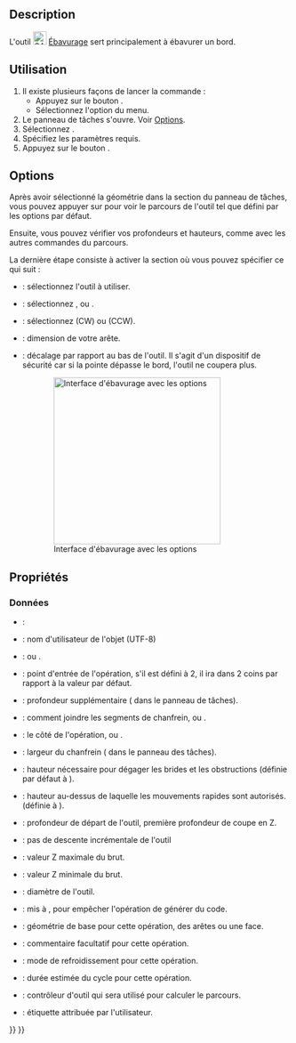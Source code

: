<languages/>

{{Docnav/fr
|[[CAM_Engrave/fr|Gravure]]
|[[CAM_Vcarve/fr|Gravure en V]]
|[[CAM_Workbench/fr|Atelier CAM]]
|IconL=CAM_Engrave.svg
|IconR=CAM_Vcarve.svg
|IconC=Workbench_CAM.svg
}}

{{GuiCommand/fr
|Name=CAM Deburr
|Name/fr=CAM Ébavurage
|MenuLocation=CAM → Ébavurer
|Workbenches=[[CAM_Workbench/fr|CAM]]
|Version=0.18
}}

== Description ==

L'outil [[Image:CAM_Deburr.svg|24px]] [[CAM_Deburr/fr|Ébavurage]] sert principalement à ébavurer un bord.

<span id="Usage"></span>
== Utilisation ==

# Il existe plusieurs façons de lancer la commande :
#* Appuyez sur le bouton {{Button|[[Image:CAM_Deburr.svg|16px]] [[CAM_Deburr/fr|Ébavurer]]}}.
#* Sélectionnez l'option {{MenuCommand|CAM → [[Image:CAM_Deburr.svg|16px]] Ébavurer}} du menu.
# Le panneau de tâches {{MenuCommand|Ébavurer}} s'ouvre. Voir [[#Options|Options]].
# Sélectionnez {{MenuCommand|Géométrie de base}}.
# Spécifiez les paramètres requis.
# Appuyez sur le bouton {{Button|OK}}.

== Options ==

Après avoir sélectionné la géométrie dans la section {{MenuCommand|Géométrie de base}} du panneau de tâches, vous pouvez appuyer sur {{Button|Appliquer}} pour voir le parcours de l'outil tel que défini par les options par défaut.

Ensuite, vous pouvez vérifier vos profondeurs et hauteurs, comme avec les autres commandes du parcours.

La dernière étape consiste à activer la section {{MenuCommand|Opération}} où vous pouvez spécifier ce qui suit :
* {{MenuCommand|Commande d'outil}} : sélectionnez l'outil à utiliser.
* {{MenuCommand|Mode de refroidissement}} : sélectionnez {{Value|Aucun}}, {{Value|Jet}} ou {{Value|Brouillard}}.
* {{MenuCommand|Directions}} : sélectionnez {{Value|Sens horaire}} (CW) ou {{Value|Sens anti-horaire}} (CCW).
* {{MenuCommand|W}} : dimension de votre arête.
* {{MenuCommand|h}} : décalage par rapport au bas de l'outil. Il s'agit d'un dispositif de sécurité car si la pointe dépasse le bord, l'outil ne coupera plus.

:[[File:Path Deburr Operations-tab.png|300px|Interface d'ébavurage avec les options]]

<span id="Properties"></span>
== Propriétés ==

<span id="Data"></span>
=== Données ===

{{TitleProperty|Base}}

* {{PropertyData|Placement}} : 
* {{PropertyData|Label}} : nom d'utilisateur de l'objet (UTF-8)

{{TitleProperty|Deburr}}

* {{PropertyData|Direction}} : {{Value|CCW}} ou {{Value|CW}}.
* {{PropertyData|Entry Point}} : point d'entrée de l'opération, s'il est défini à 2, il ira dans 2 coins par rapport à la valeur par défaut.  
* {{PropertyData|Extra depth}} : profondeur supplémentaire ({{MenuCommand|h}} dans le panneau de tâches).
* {{PropertyData|Join||Hidden}} : comment joindre les segments de chanfrein, {{Value|Round}} ou {{Value|Miter}}.
* {{PropertyData|Side||Hidden}} : le côté de l'opération, {{Value|Outside}} ou {{Value|Inside}}.
* {{PropertyData|Width}} : largeur du chanfrein ({{MenuCommand|W}} dans le panneau des tâches).

{{TitleProperty|Depth}}

* {{PropertyData|Clearance Height}} : hauteur nécessaire pour dégager les brides et les obstructions (définie par défaut à {{incode|OpStockZMax + SetupSheet.ClearanceHeightOffset}}).
* {{PropertyData|Safe Height}} : hauteur au-dessus de laquelle les mouvements rapides sont autorisés. (définie à {{incode|OpStockZMax + SetupSheet.SafeHeightOffset}}).
* {{PropertyData|Start Depth}} : profondeur de départ de l'outil, première profondeur de coupe en Z.
* {{PropertyData|Step Down}} : pas de descente incrémentale de l'outil

{{TitleProperty|Op Values}}

* {{PropertyData|Op Stock ZMax}} : valeur Z maximale du brut.
* {{PropertyData|Op Stock ZMin}} : valeur Z minimale du brut.
* {{PropertyData|Op Tool Diameter}} : diamètre de l'outil.

{{TitleProperty|Path}}

* {{PropertyData|Active}} : mis à {{FALSE}}, pour empêcher l'opération de générer du code.
* {{PropertyData|Base}} : géométrie de base pour cette opération, des arêtes ou une face.
* {{PropertyData|Comment}} : commentaire facultatif pour cette opération.
* {{PropertyData|Coolant Mode}} : mode de refroidissement pour cette opération.
* {{PropertyData|Cycle Time}} : durée estimée du cycle pour cette opération.
* {{PropertyData|Tool Controller}} : contrôleur d'outil qui sera utilisé pour calculer le parcours.
* {{PropertyData|User Label}} : étiquette attribuée par l'utilisateur.


{{Docnav/fr
|[[CAM_Engrave/fr|Gravure]]
|[[CAM_Vcarve/fr|Gravure en V]]
|[[CAM_Workbench/fr|Atelier CAM]]
|IconL=CAM_Engrave.svg
|IconR=CAM_Vcarve.svg
|IconC=Workbench_CAM.svg
}}

{{CAM_Tools_navi{{#translation:}}}}
{{Userdocnavi{{#translation:}}}}